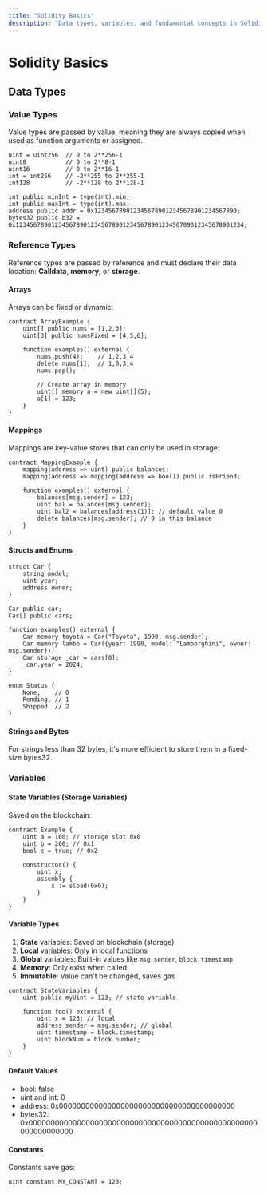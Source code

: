 ```yaml
---
title: "Solidity Basics"
description: "Data types, variables, and fundamental concepts in Solidity"
---
```


# Solidity Basics

## Data Types

### Value Types

Value types are passed by value, meaning they are always copied when used as function arguments or assigned.

```solidity
uint = uint256  // 0 to 2**256-1
uint8           // 0 to 2**8-1
uint16          // 0 to 2**16-1
int = int256    // -2**255 to 2**255-1
int128          // -2**128 to 2**128-1

int public minInt = type(int).min;
int public maxInt = type(int).max;
address public addr = 0x1234567890123456789012345678901234567890;
bytes32 public b32 = 0x1234567890123456789012345678901234567890123456789012345678901234;
```

### Reference Types

Reference types are passed by reference and must declare their data location: **Calldata**, **memory**, or **storage**.

#### Arrays

Arrays can be fixed or dynamic:

```solidity
contract ArrayExample {
    uint[] public nums = [1,2,3];
    uint[3] public numsFixed = [4,5,6];
    
    function examples() external {
        nums.push(4);    // 1,2,3,4
        delete nums[1];  // 1,0,3,4
        nums.pop();
        
        // Create array in memory
        uint[] memory a = new uint[](5);
        a[1] = 123;
    }
}
```

#### Mappings

Mappings are key-value stores that can only be used in storage:

```solidity
contract MappingExample {
    mapping(address => uint) public balances;
    mapping(address => mapping(address => bool)) public isFriend;
    
    function examples() external {
        balances[msg.sender] = 123;
        uint bal = balances[msg.sender];
        uint bal2 = balances[address(1)]; // default value 0
        delete balances[msg.sender]; // 0 in this balance
    }
}
```

#### Structs and Enums

```solidity
struct Car {
    string model;
    uint year;
    address owner;
}

Car public car;
Car[] public cars;

function examples() external {
    Car memory toyota = Car("Toyota", 1990, msg.sender);
    Car memory lambo = Car({year: 1990, model: "Lamborghini", owner: msg.sender});
    Car storage _car = cars[0];
    _car.year = 2024;
}

enum Status {
    None,    // 0
    Pending, // 1
    Shipped  // 2
}
```

#### Strings and Bytes

For strings less than 32 bytes, it's more efficient to store them in a fixed-size bytes32.

### Variables

#### State Variables (Storage Variables)

Saved on the blockchain:

```solidity
contract Example {
    uint a = 100; // storage slot 0x0
    uint b = 200; // 0x1
    bool c = true; // 0x2
    
    constructor() {
        uint x;
        assembly {
            x := sload(0x0);
        }
    }
}
```

#### Variable Types

1. **State** variables: Saved on blockchain (storage)
2. **Local** variables: Only in local functions
3. **Global** variables: Built-in values like `msg.sender`, `block.timestamp`
4. **Memory**: Only exist when called
5. **Immutable**: Value can't be changed, saves gas

```solidity
contract StateVariables {
    uint public myUint = 123; // state variable
    
    function foo() external {
        uint x = 123; // local
        address sender = msg.sender; // global
        uint timestamp = block.timestamp;
        uint blockNum = block.number;
    }
}
```

#### Default Values

- bool: false
- uint and int: 0
- address: 0x0000000000000000000000000000000000000000
- bytes32: 0x0000000000000000000000000000000000000000000000000000000000000000

#### Constants

Constants save gas:

```solidity
uint constant MY_CONSTANT = 123;
```